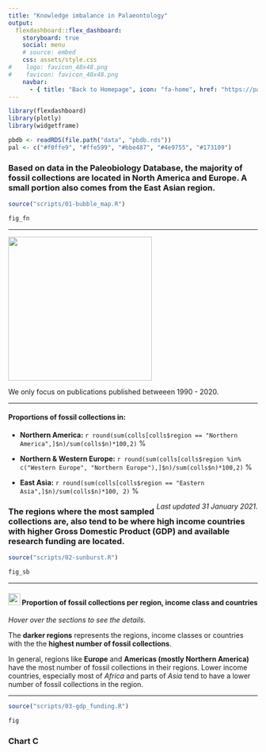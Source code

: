 ---
title: "Knowledge imbalance in Palaeontology"
output: 
  flexdashboard::flex_dashboard:
    storyboard: true
    social: menu
    # source: embed
    css: assets/style.css
#    logo: favicon_48x48.png
#    favicon: favicon_48x48.png
    navbar:
      - { title: "Back to Homepage", icon: "fa-home", href: "https://paleoscientometrics.github.io/", align: right }
---

```{r setup, include=FALSE}
library(flexdashboard)
library(plotly)
library(widgetframe)

```

```{r data, include=FALSE}
pbdb <- readRDS(file.path("data", "pbdb.rds"))
pal <- c("#f0ffe9", "#ffe599", "#bbe487", "#4e9755", "#173109")
```

### Based on data in the **Paleobiology Database**, the majority of fossil collections are located in **North America** and **Europe**. A small portion also comes from the East Asian region. {data-commentary-width=300}

```{r sampling-gauge}
source("scripts/01-bubble_map.R")

fig_fn
```

***

![](assets/gauge.svg){#id .class width=290px}

We only focus on publications published betweeen 1990 - 2020.

***
#### Proportions of fossil collections in:

- **Northern America:** `r round(sum(colls[colls$region == "Northern America",]$n)/sum(colls$n)*100,2)` %

- **Northern & Western Europe:** `r round(sum(colls[colls$region %in% c("Western Europe", "Northern Europe"),]$n)/sum(colls$n)*100,2)` %

- **East Asia:** `r round(sum(colls[colls$region == "Eastern Asia",]$n)/sum(colls$n)*100, 2)` %

<p><span style="float:right;">*Last updated 31 January 2021*.</span></p>

### The regions where the most sampled collections are, also tend to be where **high income** countries with higher Gross Domestic Product (GDP) and available research funding are located. {data-commentary-width=600}

```{r circle-packing}
source("scripts/02-sunburst.R")

fig_sb
```

***

<h4> ![](assets/iconmonstr-arrow-72.svg){#id .class width=24px}  Proportion of fossil collections per region, income class and countries </h4>
*Hover over the sections to see the details.*

The **darker regions** represents the regions, income classes or countries with the the **highest number of fossil collections**.

In general, regions like **Europe** and **Americas (mostly Northern America)** have the most number of fossil collections in their regions. Lower income countries, especially most of *Africa* and parts of *Asia* tend to have a lower number of fossil collections in the region.

***
```{r, gdp-research}
source("scripts/03-gdp_funding.R")

fig
```

### Chart C

```{r}

```

